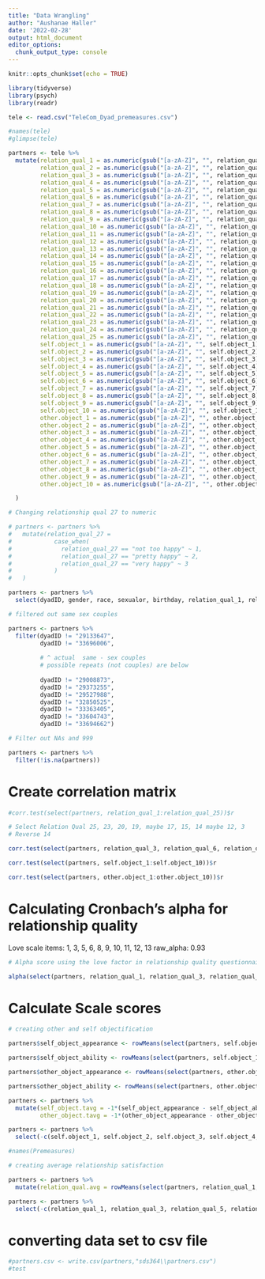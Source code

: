 ---
title: "Data Wrangling"
author: "Aushanae Haller"
date: '2022-02-28'
output: html_document
editor_options: 
  chunk_output_type: console
---

```{r setup, include=FALSE}
knitr::opts_chunk$set(echo = TRUE)
```

```{r}
library(tidyverse)
library(psych)
library(readr)
```

```{r}
tele <- read.csv("TeleCom_Dyad_premeasures.csv")

#names(tele)
#glimpse(tele)

```

```{r}
partners <- tele %>%
  mutate(relation_qual_1 = as.numeric(gsub("[a-zA-Z]", "", relation_qual_1)),
         relation_qual_2 = as.numeric(gsub("[a-zA-Z]", "", relation_qual_2)),
         relation_qual_3 = as.numeric(gsub("[a-zA-Z]", "", relation_qual_3)),
         relation_qual_4 = as.numeric(gsub("[a-zA-Z]", "", relation_qual_4)),
         relation_qual_5 = as.numeric(gsub("[a-zA-Z]", "", relation_qual_5)),
         relation_qual_6 = as.numeric(gsub("[a-zA-Z]", "", relation_qual_6)),
         relation_qual_7 = as.numeric(gsub("[a-zA-Z]", "", relation_qual_7)),
         relation_qual_8 = as.numeric(gsub("[a-zA-Z]", "", relation_qual_8)),
         relation_qual_9 = as.numeric(gsub("[a-zA-Z]", "", relation_qual_9)),
         relation_qual_10 = as.numeric(gsub("[a-zA-Z]", "", relation_qual_10)),
         relation_qual_11 = as.numeric(gsub("[a-zA-Z]", "", relation_qual_11)),
         relation_qual_12 = as.numeric(gsub("[a-zA-Z]", "", relation_qual_12)),
         relation_qual_13 = as.numeric(gsub("[a-zA-Z]", "", relation_qual_13)),
         relation_qual_14 = as.numeric(gsub("[a-zA-Z]", "", relation_qual_14)),
         relation_qual_15 = as.numeric(gsub("[a-zA-Z]", "", relation_qual_15)),
         relation_qual_16 = as.numeric(gsub("[a-zA-Z]", "", relation_qual_16)),
         relation_qual_17 = as.numeric(gsub("[a-zA-Z]", "", relation_qual_17)),
         relation_qual_18 = as.numeric(gsub("[a-zA-Z]", "", relation_qual_18)),
         relation_qual_19 = as.numeric(gsub("[a-zA-Z]", "", relation_qual_19)),
         relation_qual_20 = as.numeric(gsub("[a-zA-Z]", "", relation_qual_20)),
         relation_qual_21 = as.numeric(gsub("[a-zA-Z]", "", relation_qual_21)),
         relation_qual_22 = as.numeric(gsub("[a-zA-Z]", "", relation_qual_22)),
         relation_qual_23 = as.numeric(gsub("[a-zA-Z]", "", relation_qual_23)),
         relation_qual_24 = as.numeric(gsub("[a-zA-Z]", "", relation_qual_24)),
         relation_qual_25 = as.numeric(gsub("[a-zA-Z]", "", relation_qual_25)),
         self.object_1 = as.numeric(gsub("[a-zA-Z]", "", self.object_1)),
         self.object_2 = as.numeric(gsub("[a-zA-Z]", "", self.object_2)),
         self.object_3 = as.numeric(gsub("[a-zA-Z]", "", self.object_3)),
         self.object_4 = as.numeric(gsub("[a-zA-Z]", "", self.object_4)),
         self.object_5 = as.numeric(gsub("[a-zA-Z]", "", self.object_5)),
         self.object_6 = as.numeric(gsub("[a-zA-Z]", "", self.object_6)),
         self.object_7 = as.numeric(gsub("[a-zA-Z]", "", self.object_7)),
         self.object_8 = as.numeric(gsub("[a-zA-Z]", "", self.object_8)),
         self.object_9 = as.numeric(gsub("[a-zA-Z]", "", self.object_9)),
         self.object_10 = as.numeric(gsub("[a-zA-Z]", "", self.object_10)),
         other.object_1 = as.numeric(gsub("[a-zA-Z]", "", other.object_1)),
         other.object_2 = as.numeric(gsub("[a-zA-Z]", "", other.object_2)),
         other.object_3 = as.numeric(gsub("[a-zA-Z]", "", other.object_3)),
         other.object_4 = as.numeric(gsub("[a-zA-Z]", "", other.object_4)),
         other.object_5 = as.numeric(gsub("[a-zA-Z]", "", other.object_5)),
         other.object_6 = as.numeric(gsub("[a-zA-Z]", "", other.object_6)),
         other.object_7 = as.numeric(gsub("[a-zA-Z]", "", other.object_7)),
         other.object_8 = as.numeric(gsub("[a-zA-Z]", "", other.object_8)),
         other.object_9 = as.numeric(gsub("[a-zA-Z]", "", other.object_9)),
         other.object_10 = as.numeric(gsub("[a-zA-Z]", "", other.object_10))

  )

# Changing relationship qual 27 to numeric 

# partners <- partners %>%
#   mutate(relation_qual_27 =
#            case_when(
#              relation_qual_27 == "not too happy" ~ 1,
#              relation_qual_27 == "pretty happy" ~ 2,
#              relation_qual_27 == "very happy" ~ 3
#            )
#   )

```

```{r}
partners <- partners %>%
  select(dyadID, gender, race, sexualor, birthday, relation_qual_1, relation_qual_3, relation_qual_5, relation_qual_6, relation_qual_8, relation_qual_9, relation_qual_10, relation_qual_11, relation_qual_12, relation_qual_13, self.object_1, self.object_2, self.object_3, self.object_4, self.object_5, self.object_6, self.object_7, self.object_8, self.object_9, self.object_10, other.object_1, other.object_2, other.object_3, other.object_4, other.object_5, other.object_6, other.object_7, other.object_8, other.object_9, other.object_10)

```

```{r}

# filtered out same sex couples 

partners <- partners %>%
  filter(dyadID != "29133647",
         dyadID != "33696006",
         
         # ^ actual  same - sex couples 
         # possible repeats (not couples) are below 
         
         dyadID != "29008873", 
         dyadID != "29373255",  
         dyadID != "29527988", 
         dyadID != "32850525",  
         dyadID != "33363405",  
         dyadID != "33604743", 
         dyadID != "33694662")

```


```{r}
# Filter out NAs and 999

partners <- partners %>% 
  filter(!is.na(partners))
```

# Create correlation matrix

```{r}

#corr.test(select(partners, relation_qual_1:relation_qual_25))$r

# Select Relation Qual 25, 23, 20, 19, maybe 17, 15, 14 maybe 12, 3
# Reverse 14

corr.test(select(partners, relation_qual_3, relation_qual_6, relation_qual_12, relation_qual_14, relation_qual_15, relation_qual_17, relation_qual_19, relation_qual_20, relation_qual_23, relation_qual_25))$r

corr.test(select(partners, self.object_1:self.object_10))$r

corr.test(select(partners, other.object_1:other.object_10))$r

```

# Calculating Cronbach's alpha for relationship quality

Love scale items: 1, 3, 5, 6, 8, 9, 10, 11, 12, 13
raw_alpha: 0.93
```{r}
# Alpha score using the love factor in relationship quality questionnaire

alpha(select(partners, relation_qual_1, relation_qual_3, relation_qual_5, relation_qual_6, relation_qual_8, relation_qual_9, relation_qual_10, relation_qual_11, relation_qual_12, relation_qual_13))
```


# Calculate Scale scores

```{r}
# creating other and self objectification

partners$self_object_appearance <- rowMeans(select(partners, self.object_3, self.object_5, self.object_6, self.object_8, self.object_10))

partners$self_object_ability <- rowMeans(select(partners, self.object_1, self.object_2, self.object_4, self.object_7, self.object_9))

partners$other_object_appearance <- rowMeans(select(partners, other.object_3, other.object_5, other.object_6, other.object_8, other.object_10 ))

partners$other_object_ability <- rowMeans(select(partners, other.object_1, other.object_2, other.object_4, other.object_7, other.object_9))

partners <- partners %>%
  mutate(self_object.tavg = -1*(self_object_appearance - self_object_ability),
         other_object.tavg = -1*(other_object_appearance - other_object_ability))

partners <- partners %>%
  select(-c(self.object_1, self.object_2, self.object_3, self.object_4, self.object_5, self.object_6, self.object_7, self.object_8, self.object_9, self.object_10, other.object_1, other.object_2, other.object_3, other.object_4, other.object_5, other.object_6, other.object_7, other.object_8, other.object_9, other.object_10 ))

#names(Premeasures)
```

```{r}
# creating average relationship satisfaction

partners <- partners %>%
  mutate(relation_qual.avg = rowMeans(select(partners, relation_qual_1, relation_qual_3, relation_qual_5, relation_qual_6, relation_qual_8, relation_qual_9, relation_qual_10, relation_qual_11, relation_qual_12, relation_qual_13)))

partners <- partners %>%
  select(-c(relation_qual_1, relation_qual_3, relation_qual_5, relation_qual_6, relation_qual_8, relation_qual_9, relation_qual_10, relation_qual_11, relation_qual_12, relation_qual_13))
```

# converting data set to csv file

```{r}
#partners.csv <- write.csv(partners,"sds364\\partners.csv")
#test
```
